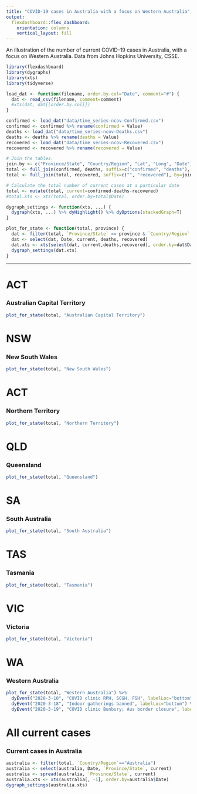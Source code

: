 ```yaml
---
title: "COVID-19 cases in Australia with a focus on Western Australia"
output: 
  flexdashboard::flex_dashboard:
    orientation: columns
    vertical_layout: fill
---
```


An illustration of the number of current COVID-19 cases in Australia,
with a focus on Western Australia. Data from Johns Hopkins University, CSSE.

```r
library(flexdashboard)
library(dygraphs)
library(xts)
library(tidyverse)

load_dat <- function(filename, order.by.col="Date", comment="#") {
  dat <- read_csv(filename, comment=comment)
  #xts(dat, dat[[order.by.col]])
}

confirmed <- load_dat("data/time_series-ncov-Confirmed.csv")
confirmed <- confirmed %>% rename(confirmed = Value)
deaths <- load_dat("data/time_series-ncov-Deaths.csv")
deaths <- deaths %>% rename(deaths = Value)
recovered <- load_dat("data/time_series-ncov-Recovered.csv")
recovered <- recovered %>% rename(recovered = Value)

# Join the tables.
join.by <- c("Province/State", "Country/Region", "Lat", "Long", "Date")
total <- full_join(confirmed, deaths, suffix=c("confirmed", "deaths"), by=join.by)
total <- full_join(total, recovered, suffix=c("", "recovered"), by=join.by)

# Calculate the total number of current cases at a particular date
total <- mutate(total, current=confirmed-deaths-recovered)
#total.xts <- xts(total, order.by=total$Date)

dygraph_settings <- function(xts, ...) {
  dygraph(xts, ...) %>% dyHighlight() %>% dyOptions(stackedGraph=T)
}

plot_for_state <- function(total, province) {
  dat <- filter(total, `Province/State` == province & `Country/Region` == "Australia")
  dat <- select(dat, Date, current, deaths, recovered)
  dat.xts <- xts(select(dat, current,deaths,recovered), order.by=dat$Date)
  dygraph_settings(dat.xts)
}
```

-----------------------------------------------------------------------

ACT
================================

### Australian Capital Territory
```r
plot_for_state(total, "Australian Capital Territory")
```

NSW
================================

### New South Wales

```r
plot_for_state(total, "New South Wales")
```
 ACT
================================
### Northern Territory

```r

plot_for_state(total, "Northern Territory")
```

QLD
================================

### Queensland

```r
plot_for_state(total, "Queensland")
```

SA
================================
### South Australia

```r
plot_for_state(total, "South Australia")
```

TAS
================================

### Tasmania
```r
plot_for_state(total, "Tasmania")
```

VIC
================================

### Victoria
```r
plot_for_state(total, "Victoria")
```

WA
================================
### Western Australia

```r
plot_for_state(total, "Western Australia") %>%
  dyEvent("2020-3-10", "COVID clinic RPH, SCGH, FSH", labelLoc="bottom") %>%
  dyEvent("2020-3-18", "Indoor gatherings banned", labelLoc="bottom") %>%
  dyEvent("2020-3-19", "COVID clinic Bunbury; Aus border closure", labelLoc="bottom")
```

All current cases
================================
### Current cases in Australia
```r
australia <- filter(total, `Country/Region`=="Australia")
australia <- select(australia, Date, `Province/State`, current)
australia <- spread(australia, `Province/State`, current)
australia.xts <- xts(australia[, -1], order.by=australia$Date)
dygraph_settings(australia.xts)
```